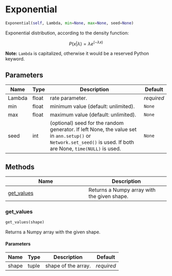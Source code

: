 # Exponential { #ANNarchy.core.Random.Exponential }

```python
Exponential(self, Lambda, min=None, max=None, seed=None)
```

Exponential distribution, according to the density function:

$$P(x | \lambda) = \lambda e^{(-\lambda x )}$$

**Note:** ``Lambda`` is capitalized, otherwise it would be a reserved Python keyword.

## Parameters {.doc-section .doc-section-parameters}

| Name   | Type   | Description                                                                                                                                                     | Default    |
|--------|--------|-----------------------------------------------------------------------------------------------------------------------------------------------------------------|------------|
| Lambda | float  | rate parameter.                                                                                                                                                 | _required_ |
| min    | float  | minimum value (default: unlimited).                                                                                                                             | `None`     |
| max    | float  | maximum value (default: unlimited).                                                                                                                             | `None`     |
| seed   | int    | (optional) seed for the random generator. If left None, the value set in `ann.setup()` or `Network.set_seed()` is used. If both are None, `time(NULL)` is used. | `None`     |

## Methods

| Name | Description |
| --- | --- |
| [get_values](#ANNarchy.core.Random.Exponential.get_values) | Returns a Numpy array with the given shape. |

### get_values { #ANNarchy.core.Random.Exponential.get_values }

```python
get_values(shape)
```

Returns a Numpy array with the given shape.

#### Parameters {.doc-section .doc-section-parameters}

| Name   | Type   | Description         | Default    |
|--------|--------|---------------------|------------|
| shape  | tuple  | shape of the array. | _required_ |